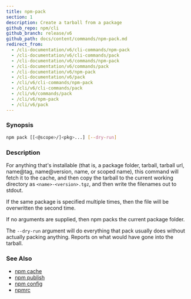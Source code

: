 ```yaml
---
title: npm-pack
section: 1
description: Create a tarball from a package
github_repo: npm/cli
github_branch: release/v6
github_path: docs/content/commands/npm-pack.md
redirect_from:
  - /cli-documentation/v6/cli-commands/npm-pack
  - /cli-documentation/v6/cli-commands/pack
  - /cli-documentation/v6/commands/npm-pack
  - /cli-documentation/v6/commands/pack
  - /cli-documentation/v6/npm-pack
  - /cli-documentation/v6/pack
  - /cli/v6/cli-commands/npm-pack
  - /cli/v6/cli-commands/pack
  - /cli/v6/commands/pack
  - /cli/v6/npm-pack
  - /cli/v6/pack
---
```


### Synopsis

```bash
npm pack [[<@scope>/]<pkg>...] [--dry-run]
```

### Description

For anything that's installable (that is, a package folder, tarball, tarball url, name@tag, name@version, name, or scoped name), this command will fetch it to the cache, and then copy the tarball to the current working directory as `<name>-<version>.tgz`, and then write the filenames out to stdout.

If the same package is specified multiple times, then the file will be overwritten the second time.

If no arguments are supplied, then npm packs the current package folder.

The `--dry-run` argument will do everything that pack usually does without actually packing anything. Reports on what would have gone into the tarball.

### See Also

- [npm cache](/cli/v6/commands/npm-cache)
- [npm publish](/cli/v6/commands/npm-publish)
- [npm config](/cli/v6/commands/npm-config)
- [npmrc](/cli/v6/configuring-npm/npmrc)
